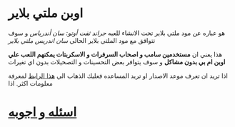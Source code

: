# اوبن ملتي بلاير

هو عباره عن مود ملتي بلاير تحت الانشاء للعبه <em>جراند ثفت أوتو: سان أندرياس</em> و سوف تتوافق مع مود الملتي بلاير الحالي <em>سان اندريس ملتي بلاير</em>

هذا يعني ان <strong>مستخدمين سامب و اصحاب السرفرات و الاسكربتات يمكنهم اللعب علي اوبن ام بي بدون مشاكل</strong> و سوف يتوافر بعض التحسينات و التصحيلات بدون اي تغيرات

اذا تريد ان تعرف موعد الاصدار او تريد المساعده فعليك الذهاب الي [هذا الرابط](https://www.burgershot.gg/showthread.php?tid=99) لمعرفة معلومات اكثر. اذا

# [اسئله و اجوبه](/faq)
